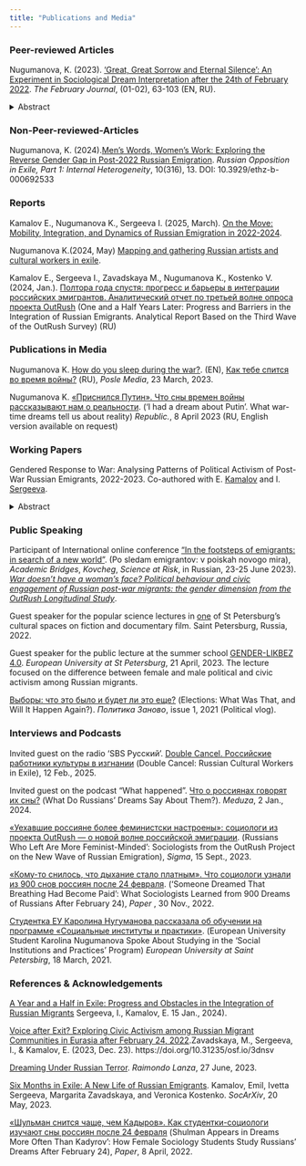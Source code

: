 ```yaml
---
title: "Publications and Media"
---
```


<!-- This css code to control size of the page title. Here it is 0 to make it invisible -->

```{=html}
<style>
.title {
  font-size: 0px;
}
</style>
```
### **Peer-reviewed Articles**

Nugumanova, K. (2023). [‘Great, Great Sorrow and Eternal Silence’: An Experiment in Sociological Dream Interpretation after the 24th of February 2022](https://thefebruaryjournal.org/en/article/85). *The February Journal*, (01-02), 63-103 (EN, RU).

<details>

<summary>Abstract</summary>

*The article is devoted to reflecting on silence and speaking in the dreams of people in Russia after the 24th of February 2022. Our two-stage analysis of dream narratives and dreamers' comments on them uncovers several key topics related to speaking and silence. Interpreting them with the apparatus of sociology, we conclude that these dreams provide a space for restoring agency that had been lost in real life.*

</details>

### **Non-Peer-reviewed-Articles**
Nugumanova, K. (2024).[Men’s Words, Women’s Work: Exploring the Reverse Gender Gap in Post-2022 Russian Emigration](https://css.ethz.ch/content/dam/ethz/special-interest/gess/cis/center-for-securities-studies/pdfs/Russian_Analytical_Digest_316.pdf). *Russian Opposition in Exile, Part 1: Internal Heterogeneity*, 10(316), 13.  DOI: 10.3929/ethz-b-000692533

### **Reports**

Kamalov E., Nugumanova K., Sergeeva I. (2025, March). [On the Move: Mobility, Integration, and Dynamics of Russian Emigration in 2022-2024](https://outrush.io/report_march_2025_eng). 

Nugumanova K.(2024, May) [Mapping and gathering Russian artists and cultural workers in exile](https://outrush.io/report_artists_2024). 

Kamalov E., Sergeeva I., Zavadskaya M., Nugumanova K., Kostenko V. (2024, Jan.). [Полтора года спустя: прогресс и барьеры в интеграции российских эмигрантов. Аналитический отчет по третьей волне опроса проекта OutRush](https://outrush.io/report_january_2024) (One and a Half Years Later: Progress and Barriers in the Integration of Russian Emigrants. Analytical Report Based on the Third Wave of the OutRush Survey) (RU)

### **Publications in Media**

Nugumanova K. [How do you sleep during the war?](https://posle.media/language/en/how-do-you-sleep-during-the-war/). (EN),
[Как тебе спится во время войны?](https://posle.media/kak-tebe-spitsya-vo-vremya-vojny/) (RU), *Posle Media*, 23 March, 2023. 

Nugumanova K. [«Приснился Путин». Что сны времен войны рассказывают нам о реальности](https://republic.ru/posts/107912). ('I had a dream about Putin'. What war-time dreams tell us about reality) *Republic.*, 8 April 2023 (RU, English version available on request)

### **Working Papers**

Gendered Response to War: Analysing Patterns of Political Activism of Post-War Russian Emigrants, 2022-2023. Co-authored with E. [Kamalov](https://emilkamalov.github.io/) and I. [Sergeeva](https://www.eui.eu/people?id=ivetta-sergeeva).

<details>

<summary>Abstract</summary>

*In the wake of Russia's invasion of Ukraine, gender dynamics in political activism have come to the fore. While the media has reported extensively on the rise of a feminist anti-war resistance movement, the question remains whether there are indeed tangible gender differences in the political behaviour of post-war migrants and, if so, what factors underpin these differences. Although historical narratives depict politics as a predominantly male domain, with women traditionally showing lower levels of political engagement, recent shifts suggest a more complex landscape. Analyzing data from the OutRush panel survey, this study reveals that women, despite reporting heightened feelings of depression and a bleak outlook, consistently exhibit increased political and civic activism compared to men---except in assistance to fellow Russians. Intriguingly, conventional indicators, such as political interest and trust, displayed no gender disparity. A regression analysis posits that feelings of responsibility and the urge for reparations account for the observed gender gap, suggesting that these emotions might play a pivotal role in fueling women's political fervor. To refine our understanding of gendered motivations, a forthcoming Blinder-Oaxaca decomposition analysis will examine whether emotions such as responsibility and reparations drive political and civic engagement differently across genders. The quantitative data is complemented by extensive qualitative research, including interviews with numerous feminist anti-war resistance activists. These interviews explore their personal views on the contrasting experiences of male and female activists, and examines how gender norms and institutional frameworks in their host countries either support or hinder their activist endeavours. This research hopes to illuminate the intricate tapestry of gendered political activism in post-war migration scenarios.*

</details>

### **Public Speaking**

Participant of International online conference ["In the footsteps of emigrants: in search of a new world"](http://www.academicbridges.sbs/?page_id=290&lang=ru). (Po sledam emigrantov: v poiskah novogo mira), *Academic Bridges*, *Kovcheg*, *Science at Risk*, in Russian, 23-25 June 2023). [*War doesn't have a woman's face? Political behaviour and civic engagement of Russian post-war migrants: the gender dimension from the OutRush Longitudinal Study*](https://www.youtube.com/watch?v=1xf0jzZnG_U).

Guest speaker for the popular science lectures in [one](https://gdebabulya.ru/) of St Petersburg's cultural spaces on fiction and documentary film. Saint Petersburg, Russia, 2022.

Guest speaker for the public lecture at the summer school [GENDER-LIKBEZ 4.0](https://eusp.org/projects/gender-likbez). *European University at St Petersburg*, 21 April, 2023. The lecture focused on the difference between female and male political and civic activism among Russian migrants.

[Выборы: что это было и будет ли это еще?](https://www.youtube.com/watch?v=M5xh4NUUk_4) (Elections: What Was That, and Will It Happen Again?). *Политика Заново*, issue 1, 2021 (Political vlog).

### **Interviews and Podcasts**

Invited guest on the radio 'SBS Русский'. [Double Cancel. Российские работники культуры в изгнании](https://www.sbs.com.au/language/russian/ru/podcast-episode/double-cancel-russian-cultural-workers-in-exile/man4obfzd) (Double Cancel: Russian Cultural Workers in Exile), 12 Feb., 2025.

Invited guest on the podcast "What happened". [Что о россиянах говорят их сны?](https://www.youtube.com/watch?v=_9P0T40goSE) (What Do Russians' Dreams Say About Them?). *Meduza*, 2 Jan., 2024.

[«Уехавшие россияне более феминистски настроены»: социологи из проекта OutRush --- о новой волне российской эмиграции](https://syg.ma/@feminist-anti-war-resistance/uiekhavshiie-rossiianie-bolieie-fieministski-nastroieny-sotsiologhi-iz-proiekta-outrush-o-novoi-volnie-rossiiskoi-emighratsii). (Russians Who Left Are More Feminist-Minded’: Sociologists from the OutRush Project on the New Wave of Russian Emigration), *Sigma*, 15 Sept., 2023.

[«Кому-то снилось, что дыхание стало платным». Что социологи узнали из 900 снов россиян после 24 февраля](https://paperpaper.ru/komu-to-snilos-chto-dyhanie-stalo-pla/). (‘Someone Dreamed That Breathing Had Become Paid’: What Sociologists Learned from 900 Dreams of Russians After February 24), *Paper* , 30 Nov., 2022.

[Студентка ЕУ Каролина Нугуманова рассказала об обучении на программе «Социальные институты и практики»](https://eusp.org/news/studentka-eu-karolina-nugumanova-rasskazala-ob-obuchenii-na-programme-socialnye-instituty-i-praktiki). (European University Student Karolina Nugumanova Spoke About Studying in the ‘Social Institutions and Practices’ Program) *European University at Saint Petersbirg*, 18 March, 2021.

### **References & Acknowledgements**

[A Year and a Half in Exile: Progress and Obstacles in the Integration of Russian Migrants](https://outrush.io/memo_january_2024) Sergeeva, I., Kamalov, E. 15 Jan., 2024).

[Voice after Exit? Exploring Civic Activism among Russian Migrant Communities in Eurasia after February 24, 2022](https://osf.io/preprints/socarxiv/3dnsv).Zavadskaya, M., Sergeeva, I., & Kamalov, E. (2023, Dec. 23). https://doi.org/10.31235/osf.io/3dnsv

[Dreaming Under Russian Terror](https://www.museumofdreams.org/dreaming-under-russian-terror). *Raimondo Lanza*, 27 June, 2023.

[Six Months in Exile: A New Life of Russian Emigrants](https://drive.google.com/file/d/17MawIn4q9ONNBbRBU2gN1NUItj2Zro4N/view). Kamalov, Emil, Ivetta Sergeeva, Margarita Zavadskaya, and Veronica Kostenko. *SocArXiv*, 20 May, 2023.

[«Шульман снится чаще, чем Кадыров». Как студентки-социологи изучают сны россиян после 24 февраля](https://paperpaper.ru/shulman-snitsya-chashe-chem-kadyrov-kak/) (Shulman Appears in Dreams More Often Than Kadyrov’: How Female Sociology Students Study Russians' Dreams After February 24), *Paper*, 8 April, 2022.
